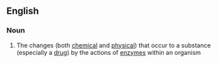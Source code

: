 ==English==

===Noun===
{{en-noun}}

# {{biochemistry}} The changes (both [[chemical]] and [[physical]]) that occur to a substance (especially a [[drug]]) by the actions of [[enzyme]]s within an organism